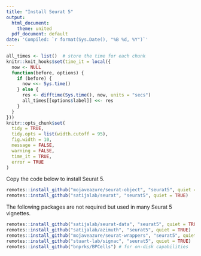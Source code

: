 ```yaml
---
title: "Install Seurat 5"
output:
  html_document:
    theme: united
  pdf_document: default
date: 'Compiled: `r format(Sys.Date(), "%B %d, %Y")`'
---
```


```r
all_times <- list()  # store the time for each chunk
knitr::knit_hooks$set(time_it = local({
  now <- NULL
  function(before, options) {
    if (before) {
      now <<- Sys.time()
    } else {
      res <- difftime(Sys.time(), now, units = "secs")
      all_times[[options$label]] <<- res
    }
  }
}))
knitr::opts_chunk$set(
  tidy = TRUE,
  tidy.opts = list(width.cutoff = 95),
  fig.width = 10,
  message = FALSE,
  warning = FALSE,
  time_it = TRUE,
  error = TRUE
)
```

Copy the code below to install Seurat 5.

```r
remotes::install_github("mojaveazure/seurat-object", "seurat5", quiet = TRUE)
remotes::install_github("satijalab/seurat", "seurat5", quiet = TRUE)
```

The following packages are not required but used in many Seurat 5 vignettes.
```r
remotes::install_github("satijalab/seurat-data", "seurat5", quiet = TRUE)
remotes::install_github("satijalab/azimuth", "seurat5", quiet = TRUE)
remotes::install_github("mojaveazure/seurat-wrappers", "seurat5", quiet = TRUE)
remotes::install_github("stuart-lab/signac", "seurat5", quiet = TRUE)
remotes::install_github("bnprks/BPCells") # for on-disk capabilities
```
